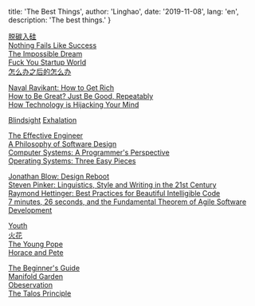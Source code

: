 
  title: 'The Best Things',
  author: 'Linghao',
  date: '2019-11-08',
  lang: 'en',
  description: 'The best things.'
}


<!-- content start here -->

[脱碳入硅](https://zhuanlan.zhihu.com/p/26253133)  
[Nothing Fails Like Success](https://alistapart.com/article/nothing-fails-like-success/)  
[The Impossible Dream](https://www.laphamsquarterly.org/happiness/impossible-dream)  
[Fuck You Startup World](https://medium.com/startup-grind/fuck-you-startup-world-ab6cc72fad0e)  
[怎么办之后的怎么办 ](https://telegra.ph/%E6%80%8E%E4%B9%88%E5%8A%9E%E4%B9%8B%E5%90%8E%E7%9A%84%E6%80%8E%E4%B9%88%E5%8A%9E-08-17)  

[Naval Ravikant: How to Get Rich](https://nav.al/how-to-get-rich)  
[How to Be Great? Just Be Good, Repeatably](https://blog.stephsmith.io/how-to-be-great/)  
[How Technology is Hijacking Your Mind](https://medium.com/thrive-global/how-technology-hijacks-peoples-minds-from-a-magician-and-google-s-design-ethicist-56d62ef5edf3)  

[Blindsight](https://en.wikipedia.org/wiki/Blindsight_(Watts_novel))  
[Exhalation](https://en.wikipedia.org/wiki/Exhalation_(short_story))  

[The Effective Engineer](https://www.effectiveengineer.com/book)  
[A Philosophy of Software Design](https://www.amazon.com/Philosophy-Software-Design-John-Ousterhout/dp/1732102201)  
[Computer Systems: A Programmer's Perspective](https://csapp.cs.cmu.edu/)  
[Operating Systems: Three Easy Pieces](http://pages.cs.wisc.edu/~remzi/OSTEP/)  

[Jonathan Blow: Design Reboot](https://www.youtube.com/watch?v=K0kup_anLeU)  
[Steven Pinker: Linguistics, Style and Writing in the 21st Century](https://www.youtube.com/watch?v=OV5J6BfToSw)  
[Raymond Hettinger: Best Practices for Beautiful Intelligible Code](https://www.youtube.com/watch?v=wf-BqAjZb8M)  
[7 minutes, 26 seconds, and the Fundamental Theorem of Agile Software Development](https://www.youtube.com/watch?v=WSes_PexXcA)  

[Youth](https://www.imdb.com/title/tt3312830/)  
[火花](https://www.imdb.com/title/tt5301958)  
[The Young Pope](https://www.imdb.com/title/tt3655448/)  
[Horace and Pete](https://www.imdb.com/title/tt5425186/)  

[The Beginner's Guide](https://store.steampowered.com/app/303210/The_Beginners_Guide/)  
[Manifold Garden](https://manifold.garden/#home)  
[Obeservation](https://observationgame.com/)  
[The Talos Principle](http://www.croteam.com/talosprinciple/)  

